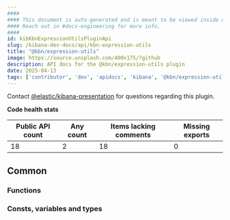 ```yaml
---
####
#### This document is auto-generated and is meant to be viewed inside our experimental, new docs system.
#### Reach out in #docs-engineering for more info.
####
id: kibKbnExpressionUtilsPluginApi
slug: /kibana-dev-docs/api/kbn-expression-utils
title: "@kbn/expression-utils"
image: https://source.unsplash.com/400x175/?github
description: API docs for the @kbn/expression-utils plugin
date: 2025-04-13
tags: ['contributor', 'dev', 'apidocs', 'kibana', '@kbn/expression-utils']
---
```




Contact [@elastic/kibana-presentation](https://github.com/orgs/elastic/teams/kibana-presentation) for questions regarding this plugin.

**Code health stats**

| Public API count  | Any count | Items lacking comments | Missing exports |
|-------------------|-----------|------------------------|-----------------|
| 18 | 2 | 18 | 0 |

## Common

### Functions
<DocDefinitionList data={kbnExpressionUtilsObj.common.functions}/>

### Consts, variables and types
<DocDefinitionList data={kbnExpressionUtilsObj.common.misc}/>

